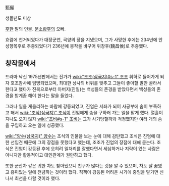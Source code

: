 甄儼

생몰년도 미상

[[후한]] 말의 인물. [[문소황후]]의 오빠.

효렴에 천거되었다가 대장군연, 곡양의 장을 지냈으며, 그가 사망한 후에는 234년에 안성향목후로 추증되었다가 236년에 봉작을 바꾸어 위창후(魏昌侯)로 추증했다.

== 창작물에서 ==
드라마 낙신 1975년판에서는 진가가 [[wiki:"조조(삼국지)#s-1" 조조]] 휘하로 들어가게 되자 호조참사에 임명되었으며, 최대한 상사의 비위를 맞추고 그들이 좋아할 말만 골라서 한다고 했다가 진복으로부터 아버지(진일)는 백성들의 존경을 받았다면서 백성들의 존경을 받게끔 해야 한다는 말을 들었다.

그러나 일을 게을리하는 바람에 강등되었고, 진엄은 서좌가 되어 사공부에 솜이 부족하고 해서 [[wiki:"조식(삼국지)" 조식]]이 진엄에게 솜을 구하러 가는 일을 맡게 했다. 열흘이 지나도 오지 않자 [[wiki:"조비#s-1" 조비]]는 그가 사기당할까봐 걱정했지만 여러 개의 솜을 구입하고 오는 일에 성공했다.

[[wiki:"양수(삼국지)" 양수]]는 조식의 인물을 보는 눈에 대해 감탄했고 조식은 진엄에 대한 선입견 때문에 그의 장점을 못했다고 했는데, 조조가 진엄의 장점에 대해 묻는다. 조식은 진엄이 강등된 후에 오히려 일처리를 잘했다면서 세심하거나 지략이 있는 사람은 아니지만 활동적이고 대인관계가 원만하고 했다.

또한 군산차 같은 귀한 차도 찾아냈으니 친구가 많다는 것을 알 수 있으며, 차도 잘 끓였고 흥미있는 일에 전념하는 것이라 했다. 직책이 강등된 어려운 시기에 중임을 맡기면 신나서 최선을 다할 것이라 했다.
